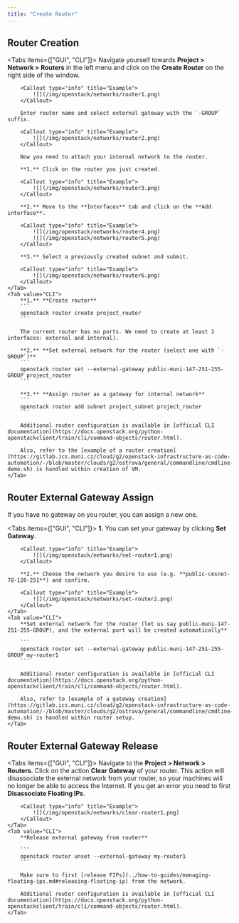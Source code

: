 ```yaml
---
title: "Create Router"
---
```




## Router Creation

<Tabs items={["GUI", "CLI"]}>
    <Tab value="GUI">
        Navigate yourself towards **Project &gt; Network &gt; Routers** in the left menu and click on the **Create Router** on the right side of the window.

        <Callout type="info" title="Example">
            ![](/img/openstack/networks/router1.png)
        </Callout>

        Enter router name and select external gateway with the `-GROUP` suffix.

        <Callout type="info" title="Example">
            ![](/img/openstack/networks/router2.png)
        </Callout>

        Now you need to attach your internal network to the router.

        **1.** Click on the router you just created.

        <Callout type="info" title="Example">
            ![](/img/openstack/networks/router3.png)
        </Callout>

        **2.** Move to the **Interfaces** tab and click on the **Add interface**.

        <Callout type="info" title="Example">
            ![](/img/openstack/networks/router4.png)
            ![](/img/openstack/networks/router5.png)
        </Callout>

        **3.** Select a previously created subnet and submit.

        <Callout type="info" title="Example">
            ![](/img/openstack/networks/router6.png)
        </Callout>
    </Tab>
    <Tab value="CLI">
        **1.** **Create router**
        ```
        openstack router create project_router
        ```

        The current router has no ports. We need to create at least 2 interfaces: external and internal).

        **2.** **Set external network for the router (select one with `-GROUP`)**
        ```
        openstack router set --external-gateway public-muni-147-251-255-GROUP project_router
        ```

        **3.** **Assign router as a gateway for internal network**
        ```
        openstack router add subnet project_subnet project_router
        ```

        Additional router configuration is available in [official CLI documentation](https://docs.openstack.org/python-openstackclient/train/cli/command-objects/router.html).

        Also, refer to the [example of a router creation](https://gitlab.ics.muni.cz/cloud/g2/openstack-infrastructure-as-code-automation/-/blob/master/clouds/g2/ostrava/general/commandline/cmdline-demo.sh) is handled within creation of VM.
    </Tab>
</Tabs>

## Router External Gateway Assign

If you have no gateway on you router, you can assign a new one.

<Tabs items={["GUI", "CLI"]}>
    <Tab value="GUI">
        **1.** You can set your gateway by clicking **Set Gateway**.

        <Callout type="info" title="Example">
            ![](/img/openstack/networks/set-router1.png)
        </Callout>

        **2.** Choose the network you desire to use (e.g. **public-cesnet-78-128-251**) and confirm.

        <Callout type="info" title="Example">
            ![](/img/openstack/networks/set-router2.png)
        </Callout>
    </Tab>
    <Tab value="CLI">
        **Set external network for the router (let us say public-muni-147-251-255-GROUP), and the external port will be created automatically**

        ```
        openstack router set --external-gateway public-muni-147-251-255-GROUP my-router1
        ```

        Additional router configuration is available in [official CLI documentation](https://docs.openstack.org/python-openstackclient/train/cli/command-objects/router.html).

        Also, refer to [example of a gateway creation](https://gitlab.ics.muni.cz/cloud/g2/openstack-infrastructure-as-code-automation/-/blob/master/clouds/g2/ostrava/general/commandline/cmdline-demo.sh) is handled within router setup.
    </Tab>
</Tabs>

## Router External Gateway Release

<Tabs items={["GUI", "CLI"]}>
    <Tab value="GUI">
        Navigate to the **Project &gt; Network &gt; Routers**. Click on the action **Clear Gateway** of your router. This action will disassociate the external network from your router, so your machines will no longer be able to access the Internet. If you get an error you need to first **Disassociate Floating IPs**.

        <Callout type="info" title="Example">
            ![](/img/openstack/networks/clear-router1.png)
        </Callout>
    </Tab>
    <Tab value="CLI">
        **Release external gateway from router**

        ```
        openstack router unset --external-gateway my-router1
        ```

        Make sure to first [release FIPs](../how-to-guides/managing-floating-ips.md#releasing-floating-ip) from the network.

        Additional router configuration is available in [official CLI documentation](https://docs.openstack.org/python-openstackclient/train/cli/command-objects/router.html).
    </Tab>
</Tabs>
